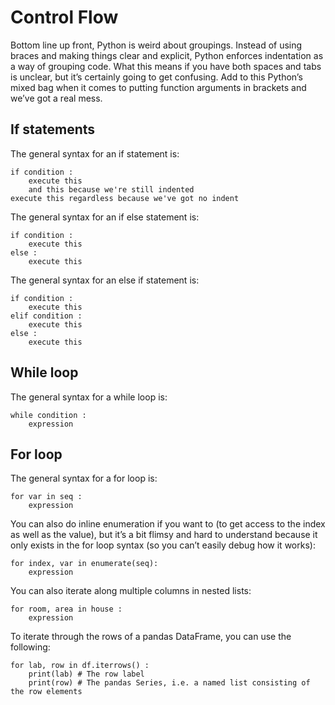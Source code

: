 # Control Flow

Bottom line up front, Python is weird about groupings. Instead of using braces
and making things clear and explicit, Python enforces indentation as a way of
grouping code. What this means if you have both spaces and tabs is unclear, but
it's certainly going to get confusing. Add to this Python's mixed bag when it
comes to putting function arguments in brackets and we've got a real mess.

## If statements

The general syntax for an if statement is:

```
if condition :
    execute this
    and this because we're still indented
execute this regardless because we've got no indent
```
The general syntax for an if else statement is:

```
if condition :
    execute this
else :
    execute this
```
The general syntax for an else if statement is:

```
if condition :
    execute this
elif condition :
    execute this
else :
    execute this
```
## While loop

The general syntax for a while loop is:

```
while condition :
    expression
```

## For loop

The general syntax for a for loop is:

```
for var in seq :
    expression
```

You can also do inline enumeration if you want to (to get access to the index
as well as the value), but it's a bit flimsy and hard to understand because it
only exists in the for loop syntax (so you can't easily debug how it works):

```
for index, var in enumerate(seq):
    expression
```

You can also iterate along multiple columns in nested lists:

```
for room, area in house :
    expression
```

To iterate through the rows of a pandas DataFrame, you can use the following:

```
for lab, row in df.iterrows() :
    print(lab) # The row label
    print(row) # The pandas Series, i.e. a named list consisting of the row elements
```
    
    
    